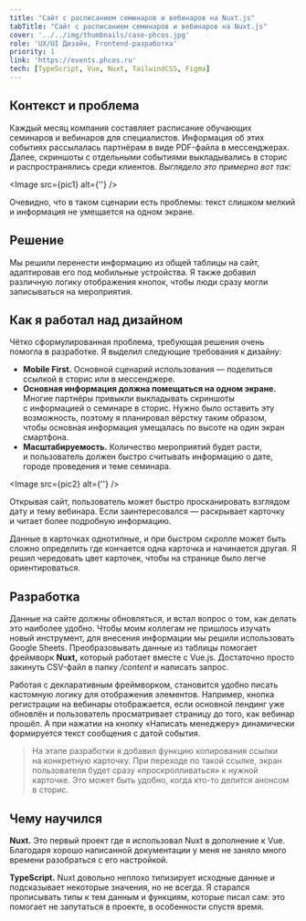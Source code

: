 ```yaml
---
title: "Сайт с расписанием семинаров и вебинаров на Nuxt.js"
tabTitle: "Сайт с расписанием семинаров и вебинаров на Nuxt.js"
cover: '../../img/thumbnails/case-phcos.jpg'
role: 'UX/UI Дизайн, Frontend-разработка'
priority: 1
link: 'https://events.phcos.ru'
tech: [TypeScript, Vue, Nuxt, TailwindCSS, Figma]
---
```



## Контекст и проблема

Каждый месяц компания составляет расписание обучающих семинаров и вебинаров для специалистов. Информация об этих событиях рассылалась партнёрам в виде PDF-файла в мессенджерах. Далее, скриншоты с отдельными событиями выкладывались в сторис и распространялись среди клиентов. *Выглядело это примерно вот так:*

<Image src={pic1} alt={''}  />

Очевидно, что в таком сценарии есть проблемы: текст слишком мелкий и информация не умещается на одном экране.

## Решение

Мы решили перенести информацию из общей таблицы на сайт, адаптировав его под мобильные устройства. Я также добавил различную логику отображения кнопок, чтобы люди сразу могли записываться на мероприятия.

## Как я работал над дизайном

Чётко сформулированная проблема, требующая решения очень помогла в разработке. Я выделил следующие требования к дизайну:

- **Mobile First.** Основной сценарий использования — поделиться ссылкой в сторис или в мессенджере.  
- **Основная информация должна помещаться на одном экране.** Многие партнёры привыкли выкладывать скриншоты с информацией о семинаре в сторис. Нужно было оставить эту возможность, поэтому я планировал вёрстку таким образом, чтобы основная информация умещалась по высоте на один экран смартфона. 
- **Масштабируемость.** Количество мероприятий будет расти, и пользователь должен быстро считывать информацию о дате, городе проведения и теме семинара.

<Image src={pic2} alt={''}  />

Открывая сайт, пользователь может быстро просканировать взглядом дату и тему вебинара. Если заинтересовался — раскрывает карточку и читает более подробную информацию. 

Данные в карточках однотипные, и при быстром скролле может быть сложно определить где кончается одна карточка и начинается другая. Я решил чередовать цвет карточек, чтобы на странице было легче ориентироваться. 

##  Разработка

Данные на сайте должны обновляться, и встал вопрос о том, как делать это наиболее удобно. Чтобы моим коллегам не пришлось изучать новый инструмент, для внесения информации мы решили использовать Google Sheets. Преобразовывать данные из таблицы помогает фреймворк **Nuxt,** который работает вместе с Vue.js. Достаточно просто закинуть CSV-файл в папку */content* и написать запрос. 

Работая с декларативным фреймворком, становится удобно писать кастомную логику для отображения элементов. Например, кнопка регистрации на вебинары отображается, если основной лендинг уже обновлён и пользователь просматривает страницу до того, как вебинар прошёл. А при нажатии на кнопку «Написать менеджеру» динамически формируется текст сообщения с датой события.

> На этапе разработки я добавил функцию копирования ссылки на конкретную карточку. При переходе по такой ссылке, экран пользователя будет сразу «проскролливаться» к нужной карточке. Это может быть удобно, когда кто-то делится анонсом в сторис.


##  Чему научился

**Nuxt.** Это первый проект где я использовал Nuxt в дополнение к Vue. Благодаря хорошо написанной документации у меня не заняло много времени разобраться с его настройкой.

**TypeScript.** Nuxt довольно неплохо типизирует исходные данные и подсказывает некоторые значения, но не всегда. Я старался прописывать типы к тем данным и функциям, которые писал сам: это помогает не запутаться в проекте, в особенности спустя время. 






